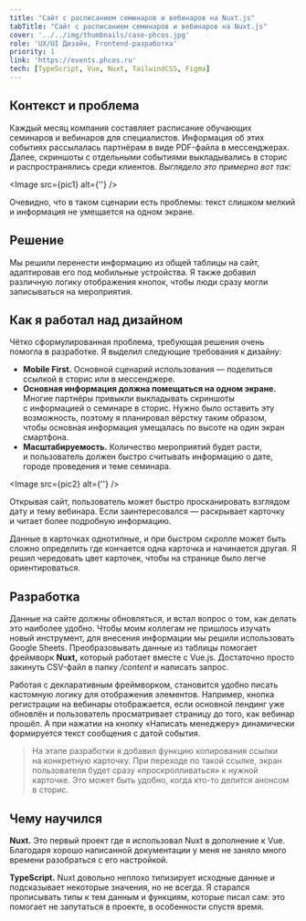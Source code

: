 ```yaml
---
title: "Сайт с расписанием семинаров и вебинаров на Nuxt.js"
tabTitle: "Сайт с расписанием семинаров и вебинаров на Nuxt.js"
cover: '../../img/thumbnails/case-phcos.jpg'
role: 'UX/UI Дизайн, Frontend-разработка'
priority: 1
link: 'https://events.phcos.ru'
tech: [TypeScript, Vue, Nuxt, TailwindCSS, Figma]
---
```



## Контекст и проблема

Каждый месяц компания составляет расписание обучающих семинаров и вебинаров для специалистов. Информация об этих событиях рассылалась партнёрам в виде PDF-файла в мессенджерах. Далее, скриншоты с отдельными событиями выкладывались в сторис и распространялись среди клиентов. *Выглядело это примерно вот так:*

<Image src={pic1} alt={''}  />

Очевидно, что в таком сценарии есть проблемы: текст слишком мелкий и информация не умещается на одном экране.

## Решение

Мы решили перенести информацию из общей таблицы на сайт, адаптировав его под мобильные устройства. Я также добавил различную логику отображения кнопок, чтобы люди сразу могли записываться на мероприятия.

## Как я работал над дизайном

Чётко сформулированная проблема, требующая решения очень помогла в разработке. Я выделил следующие требования к дизайну:

- **Mobile First.** Основной сценарий использования — поделиться ссылкой в сторис или в мессенджере.  
- **Основная информация должна помещаться на одном экране.** Многие партнёры привыкли выкладывать скриншоты с информацией о семинаре в сторис. Нужно было оставить эту возможность, поэтому я планировал вёрстку таким образом, чтобы основная информация умещалась по высоте на один экран смартфона. 
- **Масштабируемость.** Количество мероприятий будет расти, и пользователь должен быстро считывать информацию о дате, городе проведения и теме семинара.

<Image src={pic2} alt={''}  />

Открывая сайт, пользователь может быстро просканировать взглядом дату и тему вебинара. Если заинтересовался — раскрывает карточку и читает более подробную информацию. 

Данные в карточках однотипные, и при быстром скролле может быть сложно определить где кончается одна карточка и начинается другая. Я решил чередовать цвет карточек, чтобы на странице было легче ориентироваться. 

##  Разработка

Данные на сайте должны обновляться, и встал вопрос о том, как делать это наиболее удобно. Чтобы моим коллегам не пришлось изучать новый инструмент, для внесения информации мы решили использовать Google Sheets. Преобразовывать данные из таблицы помогает фреймворк **Nuxt,** который работает вместе с Vue.js. Достаточно просто закинуть CSV-файл в папку */content* и написать запрос. 

Работая с декларативным фреймворком, становится удобно писать кастомную логику для отображения элементов. Например, кнопка регистрации на вебинары отображается, если основной лендинг уже обновлён и пользователь просматривает страницу до того, как вебинар прошёл. А при нажатии на кнопку «Написать менеджеру» динамически формируется текст сообщения с датой события.

> На этапе разработки я добавил функцию копирования ссылки на конкретную карточку. При переходе по такой ссылке, экран пользователя будет сразу «проскролливаться» к нужной карточке. Это может быть удобно, когда кто-то делится анонсом в сторис.


##  Чему научился

**Nuxt.** Это первый проект где я использовал Nuxt в дополнение к Vue. Благодаря хорошо написанной документации у меня не заняло много времени разобраться с его настройкой.

**TypeScript.** Nuxt довольно неплохо типизирует исходные данные и подсказывает некоторые значения, но не всегда. Я старался прописывать типы к тем данным и функциям, которые писал сам: это помогает не запутаться в проекте, в особенности спустя время. 






